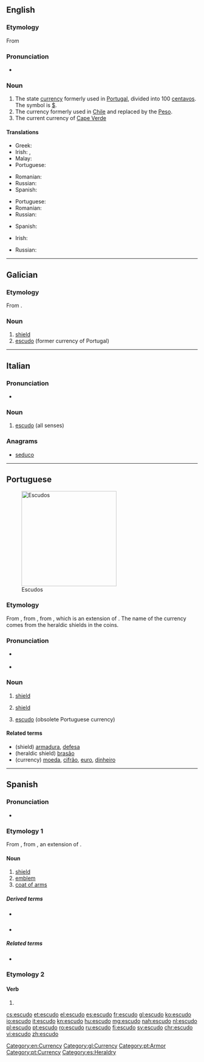 ==English==
{{wikipedia}}

===Etymology===
From {{etyl|pt|en}} {{term|escudo|lang=pt||shield}}

===Pronunciation===
* {{rhymes|uːdəʊ|lang=en}}

===Noun===
{{en-noun}}

# The state [[currency]] formerly used in [[Portugal]], divided into 100 [[centavos]]. The symbol is [[$]].
# The currency formerly used in [[Chile]] and replaced by the [[Peso]].
# The current currency of [[Cape Verde]]

====Translations====
{{trans-top|former currency of Portugal}}
* Greek: {{t+|el|σκούδο|n|tr=skúdho|sc=Grek}}
* Irish: {{t|ga|escudo na Portaingéile|m}}, {{t|ga|escudo Portaingéalach|m}}
* Malay: {{t|ms|escudo}}
* Portuguese: {{t+|pt|escudo|m}}
{{trans-mid}}
* Romanian: {{t+|ro|escudo}}
* Russian: {{t|ru|эскудо|m|tr=eskúdo|sc=Cyrl}}
* Spanish: {{t+|es|escudo|m}}
{{trans-bottom}}

{{trans-top|former currency of Chile}}
* Portuguese: {{t+|pt|escudo|m}}
* Romanian: {{t+|ro|escudo|m}}
* Russian: {{t|ru|эскудо|m|tr=eskúdo|sc=Cyrl}}
{{trans-mid}}
* Spanish: {{t+|es|escudo|m}}
{{trans-bottom}}

{{trans-top|currency of Cape Verde}}
* Irish: {{t|ga|escudo Rinn Verde|m}}
{{trans-mid}}
* Russian: {{t|ru|эскудо|m|tr=eskúdo|sc=Cyrl}}
{{trans-bottom}}

[[Category:en:Currency]]

----

==Galician==

===Etymology===
From {{etyl|la|gl}} {{m|la|scūtum}}.

===Noun===
{{gl-noun|m}}

# [[shield]]
# [[#English|escudo]] (former currency of Portugal)

[[Category:gl:Currency]]

----

==Italian==

===Pronunciation===
* {{rhymes|udo|lang=it}}

===Noun===
{{it-noun|m}}

# [[#English|escudo]] (all senses)

===Anagrams===
* [[seduco#Italian|seduco]]

----

==Portuguese==
{{wikipedia|lang=pt}}
[[Image:ShieldsLHist.JPG|thumb|250px|Escudos]]

===Etymology===
From {{etyl|roa-opt|pt}} {{term|escudo||shield|lang=roa-opt}}, from {{etyl|la|pt}} {{term|scūtum||shield|lang=la}}, from {{etyl|ine-pro|pt}} {{m|ine-pro|*skei-||to cut, split}}, which is an extension of {{etyl|ine-pro|pt}} {{m|ine-pro|*sek-||to cut}}. The name of the currency comes from the heraldic shields in the coins.

===Pronunciation===
* {{a|Portugal}} {{IPA|/iʃ.ˈku.ðu/|lang=pt}}
* {{hyphenation|es|cu|do|lang=pt}}

===Noun===
{{pt-noun|m|s}}

# [[shield]]
# {{context|heraldry|lang=pt}} [[shield]]
# [[escudo#English|escudo]] (obsolete Portuguese currency)

====Related terms====
* (shield) [[armadura]], [[defesa]]
* (heraldic shield) [[brasão]]
* (currency) [[moeda]], [[cifrão]], [[euro]], [[dinheiro]]

[[Category:pt:Armor]]
[[Category:pt:Currency]]

----

==Spanish==

===Pronunciation===
* {{IPA|/es.ˈku.ðo/|lang=es}}

===Etymology 1===
From {{etyl|la|es}} {{m|la|scūtum}}, from {{etyl|ine-pro|es}} {{m|ine-pro|*skei-||to cut, split}}, an extension of {{etyl|ine-pro|es}} {{m|ine-pro|*sek-||to cut}}.

====Noun====
{{es-noun|m}}

# [[shield]]
# [[emblem]]
# [[coat of arms]]

=====Derived terms=====
* {{l|es|escudar}} {{pos_v}}
* {{l|es|escudillo|g=m}}

=====Related terms=====
* {{l|es|escudero}}

===Etymology 2===

====Verb====
{{es-verb-form}}

# {{es-verb form of|ending=ar|mood=indicative|tense=present|pers=1|number=singular|escudar}}

[[Category:es:Heraldry]]

[[cs:escudo]]
[[et:escudo]]
[[el:escudo]]
[[es:escudo]]
[[fr:escudo]]
[[gl:escudo]]
[[ko:escudo]]
[[io:escudo]]
[[it:escudo]]
[[kn:escudo]]
[[hu:escudo]]
[[mg:escudo]]
[[nah:escudo]]
[[nl:escudo]]
[[pl:escudo]]
[[pt:escudo]]
[[ro:escudo]]
[[ru:escudo]]
[[fi:escudo]]
[[sv:escudo]]
[[chr:escudo]]
[[vi:escudo]]
[[zh:escudo]]